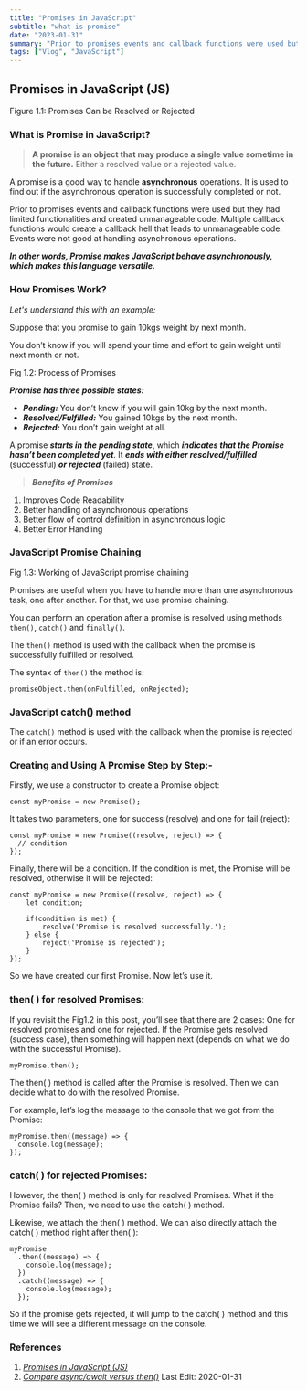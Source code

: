 ```yaml
---
title: "Promises in JavaScript"
subtitle: "what-is-promise"
date: "2023-01-31"
summary: "Prior to promises events and callback functions were used but they had limited functionalities and created unmanageable code. Multiple callback functions would create a callback hell that leads to unmanageable code. Events were not good at handling asynchronous operations."
tags: ["Vlog", "JavaScript"]
---
```


## Promises in JavaScript (JS)

Figure 1.1: Promises Can be Resolved or Rejected

### **What is Promise in JavaScript?**

> **A promise is an object that may produce a single value sometime in the future.** Either a resolved value or a rejected value.

A promise is a good way to handle **asynchronous** operations. It is used to find out if the asynchronous operation is successfully completed or not.

Prior to promises events and callback functions were used but they had limited functionalities and created unmanageable code. Multiple callback functions would create a callback hell that leads to unmanageable code. Events were not good at handling asynchronous operations.

**_In other words, Promise makes JavaScript behave asynchronously, which makes this language versatile._**

### How Promises Work?

_Let's understand this with an example:_

Suppose that you promise to gain 10kgs weight by next month.

You don’t know if you will spend your time and effort to gain weight until next month or not.

Fig 1.2: Process of Promises

**_Promise has three possible states:_**

- **_Pending:_** You don’t know if you will gain 10kg by the next month.
- **_Resolved/Fulfilled:_** You gained 10kgs by the next month.
- **_Rejected:_** You don’t gain weight at all.

A promise **_starts in the pending state_**, which **_indicates that the Promise hasn’t been completed yet_**. It **_ends with either resolved/fulfilled_** (successful) **_or rejected_** (failed) state.

> **_Benefits of Promises_**

1.  Improves Code Readability
2.  Better handling of asynchronous operations
3.  Better flow of control definition in asynchronous logic
4.  Better Error Handling

### JavaScript Promise Chaining

Fig 1.3: Working of JavaScript promise chaining

Promises are useful when you have to handle more than one asynchronous task, one after another. For that, we use promise chaining.

You can perform an operation after a promise is resolved using methods `then()`, `catch()` and `finally()`.

The `then()` method is used with the callback when the promise is successfully fulfilled or resolved.

The syntax of `then()` the method is:

```tsx
promiseObject.then(onFulfilled, onRejected);
```

### JavaScript catch() method

The `catch()` method is used with the callback when the promise is rejected or if an error occurs.

### Creating and Using A Promise Step by Step:-

Firstly, we use a constructor to create a Promise object:

```tsx
const myPromise = new Promise();
```

It takes two parameters, one for success (resolve) and one for fail (reject):

```tsx
const myPromise = new Promise((resolve, reject) => {
  // condition
});
```

Finally, there will be a condition. If the condition is met, the Promise will be resolved, otherwise it will be rejected:

```tsx
const myPromise = new Promise((resolve, reject) => {
    let condition;

    if(condition is met) {
        resolve('Promise is resolved successfully.');
    } else {
        reject('Promise is rejected');
    }
});
```

So we have created our first Promise. Now let’s use it.

### then( ) for resolved Promises:

If you revisit the Fig1.2 in this post, you’ll see that there are 2 cases: One for resolved promises and one for rejected. If the Promise gets resolved (success case), then something will happen next (depends on what we do with the successful Promise).

```tsx
myPromise.then();
```

The then( ) method is called after the Promise is resolved. Then we can decide what to do with the resolved Promise.

For example, let’s log the message to the console that we got from the Promise:

```tsx
myPromise.then((message) => {
  console.log(message);
});
```

### catch( ) for rejected Promises:

However, the then( ) method is only for resolved Promises. What if the Promise fails? Then, we need to use the catch( ) method.

Likewise, we attach the then( ) method. We can also directly attach the
catch( ) method right after then( ):

```tsx
myPromise
  .then((message) => {
    console.log(message);
  })
  .catch((message) => {
    console.log(message);
  });
```

So if the promise gets rejected, it will jump to the catch( ) method and this time we will see a different message on the console.

### References

1.  [_Promises in JavaScript (JS)_](https://kkirtigoel01.medium.com/promises-in-javascript-js-27baf0e506b5#:~:text=Resolved%20or%20Rejected-,What%20is%20Promise%20in%20JavaScript%3F,is%20successfully%20completed%20or%20not.)
2.  [_Compare async/await versus then()_](https://www.smashingmagazine.com/2020/11/comparison-async-await-versus-then-catch/)
    Last Edit: 2020-01-31
